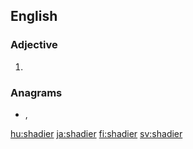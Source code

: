 ==English==

===Adjective===
{{head|en|adjective comparative form}}

# {{en-comparative of|shady}}

===Anagrams===
* {{l|en|air shed}}, {{l|en|airshed}}

[[hu:shadier]]
[[ja:shadier]]
[[fi:shadier]]
[[sv:shadier]]